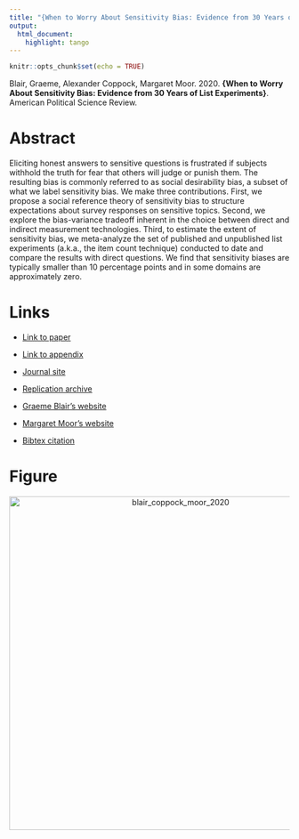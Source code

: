 ```yaml
---
title: "{When to Worry About Sensitivity Bias: Evidence from 30 Years of List Experiments}"
output:
  html_document:
    highlight: tango
---
```


```r
knitr::opts_chunk$set(echo = TRUE)
```

Blair, Graeme, Alexander Coppock, Margaret Moor. 2020. <b>{When to Worry About Sensitivity Bias: Evidence from 30 Years of List Experiments}</b>. American Political Science Review.

# Abstract
Eliciting honest answers to sensitive questions is frustrated if subjects withhold the truth for fear that others will judge or punish them. The resulting bias is commonly referred to as social desirability bias, a subset of what we label sensitivity bias. We make three contributions. First, we propose a social reference theory of sensitivity bias to structure expectations about survey responses on sensitive topics. Second, we explore the bias-variance tradeoff inherent in the choice between direct and indirect measurement technologies. Third, to estimate the extent of sensitivity bias, we meta-analyze the set of published and unpublished list experiments (a.k.a., the item count technique) conducted to date and compare the results with direct questions. We find that sensitivity biases are typically smaller than 10 percentage points and in some domains are approximately zero.

# Links
 - <a href='blair_coppock_moor_2020.pdf' target='_blank'>Link to paper</a>
 - <a href='blair_coppock_moor_2020_appendix.pdf'target='_blank'>Link to appendix</a>
 - <a href='https://doi.org/10.1017/S0003055420000374'target='_blank'>Journal site</a>
 - <a href='https://doi.org/10.7910/DVN/YUXHZT'target='_blank'>Replication archive</a>

 - <a href= 'https://graemeblair.com' target='_blank'>Graeme Blair's website</a>
 - <a href= 'https://www.linkedin.com/in/margaret-moor-384b7abb' target='_blank'>Margaret Moor's website</a>
 - <a href='blair_coppock_moor_2020.txt'target='_blank'>Bibtex citation</a>

# Figure
<center><img src="display_figures/blair_coppock_moor_2020_display.png" alt="blair_coppock_moor_2020" width="600"></center>